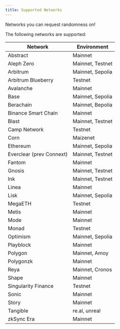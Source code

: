 ```yaml
---
title: Supported Networks
---
```


Networks you can request randomness on!

The following networks are supported:

| Network | Environment |
|---------|-------------|
| Abstract | Mainnet |
| Aleph Zero | Mainnet, Testnet |
| Arbitrum | Mainnet, Sepolia |
| Arbitrum Blueberry | Testnet |
| Avalanche | Mainnet |
| Base | Mainnet, Sepolia |
| Berachain | Mainnet, Bepolia |
| Binance Smart Chain | Mainnet |
| Blast | Mainnet, Testnet |
| Camp Network | Testnet |
| Corn | Maizenet |
| Ethereum | Mainnet, Sepolia |
| Everclear (prev Connext) | Mainnet, Testnet |
| Fantom | Mainnet |
| Gnosis | Mainnet, Testnet |
| Ink | Mainnet, Testnet |
| Linea | Mainnet |
| Lisk | Mainnet, Sepolia |
| MegaETH | Testnet |
| Metis | Mainnet |
| Mode | Mainnet |
| Monad | Testnet |
| Optimism | Mainnet, Sepolia |
| Playblock | Mainnet |
| Polygon | Mainnet, Amoy |
| Polygonzk | Mainnet |
| Reya | Mainnet, Cronos |
| Shape | Mainnet |
| Singularity Finance | Testnet |
| Sonic | Mainnet |
| Story | Mainnet |
| Tangible | re.al, unreal |
| zkSync Era | Mainnet |